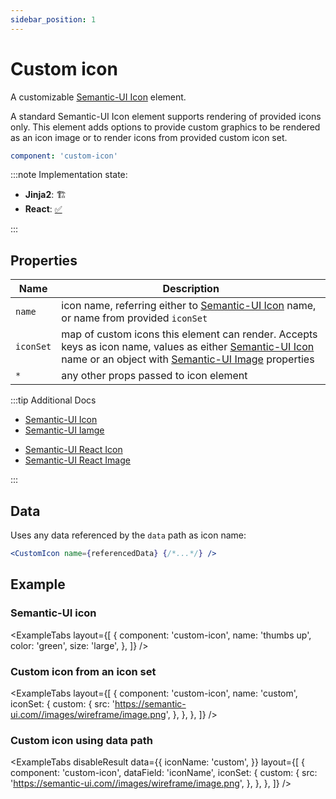 ```yaml
---
sidebar_position: 1
---
```



# Custom icon

A customizable [Semantic-UI Icon](https://semantic-ui.com/elements/icon.html#/definition) element.

A standard Semantic-UI Icon element supports rendering of provided icons only. This element
adds options to provide custom graphics to be rendered as an icon image or to render icons
from provided custom icon set.

```yaml
component: 'custom-icon'
```

:::note Implementation state:

- **Jinja2**: 🏗
- **React**: [✅](https://github.com/oarepo/react-generative-ui/blob/master/src/components/CustomIcon.tsx)

:::

## Properties

| Name      | Description                                                                                                                                                                                                                                                                  |
| --------- | ---------------------------------------------------------------------------------------------------------------------------------------------------------------------------------------------------------------------------------------------------------------------------- |
| `name`    | icon name, referring either to [Semantic-UI Icon](https://semantic-ui.com/elements/icon.html#/definition) name, or name from provided `iconSet`                                                                                                                              |
| `iconSet` | map of custom icons this element can render. Accepts keys as icon name, values as either [Semantic-UI Icon](https://semantic-ui.com/elements/icon.html#/definition) name or an object with [Semantic-UI Image](https://semantic-ui.com/elements/image.html#image) properties |
| `*`       | any other props passed to icon element                                                                                                                                                                                                                                       |

:::tip Additional Docs

<Tabs>
<TabItem value="Semantic-UI">

- [Semantic-UI Icon](https://semantic-ui.com/elements/icon.html#/definition)
- [Semantic-UI Iamge](https://semantic-ui.com/elements/image.html#image)

</TabItem>
<TabItem value="Semantic-UI React">

- [Semantic-UI React Icon](https://react.semantic-ui.com/elements/icon/)
- [Semantic-UI React Image](https://react.semantic-ui.com/elements/image/#types-image)

</TabItem>
</Tabs>

:::

## Data

Uses any data referenced by the `data` path as icon name:

```jsx
<CustomIcon name={referencedData} {/*...*/} />
```

## Example

### Semantic-UI icon

<ExampleTabs
  layout={[
    {
      component: 'custom-icon',
      name: 'thumbs up',
      color: 'green',
      size: 'large',
    },
  ]}
/>

### Custom icon from an icon set

<ExampleTabs
  layout={[
    {
      component: 'custom-icon',
      name: 'custom',
      iconSet: {
        custom: {
          src: 'https://semantic-ui.com//images/wireframe/image.png',
        },
      },
    },
  ]}
/>

### Custom icon using data path

<ExampleTabs
  disableResult
  data={{
    iconName: 'custom',
  }}
  layout={[
    {
      component: 'custom-icon',
      dataField: 'iconName',
      iconSet: {
        custom: {
          src: 'https://semantic-ui.com//images/wireframe/image.png',
        },
      },
    },
  ]}
/>

